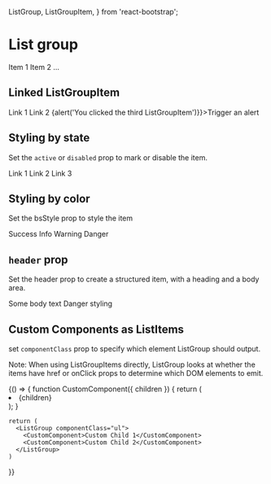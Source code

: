   ListGroup, ListGroupItem,
} from 'react-bootstrap';

# List group

<Playground>
  <ListGroup>
    <ListGroupItem>Item 1</ListGroupItem>
    <ListGroupItem>Item 2</ListGroupItem>
    <ListGroupItem>...</ListGroupItem>
  </ListGroup>
</Playground>

## Linked ListGroupItem

<Playground>
  <ListGroup>
    <ListGroupItem href="#link1">Link 1</ListGroupItem>
    <ListGroupItem href="#link2">Link 2</ListGroupItem>
    <ListGroupItem onClick={() => {alert('You clicked the third ListGroupItem')}}>Trigger an alert</ListGroupItem>
  </ListGroup>
</Playground>

## Styling by state

Set the `active` or `disabled` prop to mark or disable the item.

<Playground>
  <ListGroup>
    <ListGroupItem href="#" active>
      Link 1
    </ListGroupItem>
    <ListGroupItem href="#">Link 2</ListGroupItem>
    <ListGroupItem href="#" disabled>
      Link 3
    </ListGroupItem>
  </ListGroup>
</Playground>

## Styling by color

Set the bsStyle prop to style the item

<Playground>
  <ListGroup>
    <ListGroupItem bsStyle="success">Success</ListGroupItem>
    <ListGroupItem bsStyle="info">Info</ListGroupItem>
    <ListGroupItem bsStyle="warning">Warning</ListGroupItem>
    <ListGroupItem bsStyle="danger">Danger</ListGroupItem>
  </ListGroup>
</Playground>

## `header` prop

Set the header prop to create a structured item, with a heading and a body area.

<Playground>
  <ListGroup>
    <ListGroupItem header="Heading 1">
      Some body text
    </ListGroupItem>
    <ListGroupItem header="Heading 2" bsStyle="danger">
      Danger styling
    </ListGroupItem>
  </ListGroup>
</Playground>

## Custom Components as ListItems

set `componentClass` prop to specify which element ListGroup should output.

Note: When using ListGroupItems directly, ListGroup looks at whether the items have href or onClick props to determine which DOM elements to emit.

<Playground>
  {() => {
    function CustomComponent({ children }) {
      return (
        <li className="list-group-item">
          {children}
        </li>
      );
    }

    return (
      <ListGroup componentClass="ul">
        <CustomComponent>Custom Child 1</CustomComponent>
        <CustomComponent>Custom Child 2</CustomComponent>
      </ListGroup>
    )
  }}
</Playground>